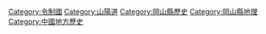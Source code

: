 {{catmore}}

[[Category:令制國|Category:令制國]]
[[Category:山陽道|Category:山陽道]]
[[Category:岡山縣歷史|Category:岡山縣歷史]]
[[Category:岡山縣地理|Category:岡山縣地理]]
[[Category:中國地方歷史|Category:中國地方歷史]]